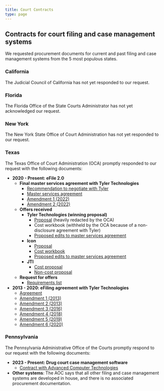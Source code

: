 ```yaml
---
title: Court Contracts
type: page
---
```


## Contracts for court filing and case management systems

We requested procurement documents for current and past filing and case management systems from the 5 most populous states. 

### California
The Judicial Council of California has not yet responded to our request. 

### Florida
The Florida Office of the State Courts Administrator has not yet acknowledged our request. 

### New York
The New York State Office of Court Administration has not yet responded to our request. 

### Texas
The Texas Office of Court Administration (OCA) promptly responded to our request with the following documents:
- **2020 - Present: eFile 2.0**
   - **Final master services agreement with Tyler Technologies**
      - [Recommendation to negotiate with Tyler][tyler-recommendation]
      - [Master services agreement][tyler-agreement]
      - [Amendment 1 (2022)][tyler-amendment-1]
      - [Amendment 2 (2022)][tyler-amendment-2]
   - **Offers received**
      - **Tyler Technologies (winning proposal)**
        - [Proposal][tyler-proposal] (heavily redacted by the OCA)
        - Cost workbook (withheld by the OCA because of a non-disclosure agreement with Tyler)
        - [Proposed edits to master services agreement][tyler-redlined]
      - **Icon**
        - [Proposal][icon-proposal]
        - [Cost workbook][icon-costs]
        - [Proposed edits to master services agreement][icon-redlined]
      - **JTI**
        - [Cost proposal][jti-cost-proposal]
        - [Non-cost proposal][jti-non-cost-proposal]
	- **Request for offers**
	  -  [Requirements list](filing-cms-contracts/tx/2020-requirements-list.ods)
- **2013 - 2020: eFiling agreement with Tyler Technologies**
  - [Agreement][tyler-efile-1-agreement]
  - [Amendment 1 (2013)][tyler-efile-1-amendment1]
  - [Amendment 2 (2013)][tyler-efile-1-amendment2]
  - [Amendment 3 (2016)][tyler-efile-1-amendment3]
  - [Amendment 4 (2018)][tyler-efile-1-amendment4]
  - [Amendment 5 (2019)][tyler-efile-1-amendment5]
  - [Amendment 6 (2020)][tyler-efile-1-amendment6]

[tyler-recommendation]: /pdf/filing-cms-contracts/tx/2020-reccomendation-for-Tyler.pdf
[tyler-amendment-1]: /pdf/filing-cms-contracts/tx/2022-msa-amendment-1.pdf
[tyler-amendment-2]: /pdf/filing-cms-contracts/tx/2022-msa-amendment-2.pdf
[tyler-agreement]: /pdf/filing-cms-contracts/tx/2020-msa-with-tyler.pdf
[tyler-proposal]: /pdf/filing-cms-contracts/tx/2020-tyler-proposal-redacted.pdf
[tyler-redlined]: /pdf/filing-cms-contracts/tx/2020-tyler-redlined.pdf
[icon-proposal]: /pdf/filing-cms-contracts/tx/2020-icon-proposal.pdf
[icon-costs]: /pdf/filing-cms-contracts/tx/2020-icon-costs.pdf
[icon-redlined]: /pdf/filing-cms-contracts/tx/2020-icon-redlined-agreement.pdf
[jti-cost-proposal]: /pdf/filing-cms-contracts/tx/2020-jti-cost-proposal.pdf
[jti-non-cost-proposal]: /pdf/filing-cms-contracts/tx/2020-jti-non-cost-proposal.pdf 
[tyler-efile-1-agreement]: /pdf/filing-cms-contracts/tx/2013-efile1-agreement.pdf
[tyler-efile-1-amendment1]: /pdf/filing-cms-contracts/tx/2013-efile1-amendment1.pdf
[tyler-efile-1-amendment2]: /pdf/filing-cms-contracts/tx/2013-efile1-amendment2.pdf
[tyler-efile-1-amendment3]: /pdf/filing-cms-contracts/tx/2016-efile1-amendment3.pdf
[tyler-efile-1-amendment4]: /pdf/filing-cms-contracts/tx/2018-efile1-amendment4.pdf
[tyler-efile-1-amendment5]: /pdf/filing-cms-contracts/tx/2019-efile1-amendment5.pdf
[tyler-efile-1-amendment6]: /pdf/filing-cms-contracts/tx/2020-efile1-amendment6.pdf
 
### Pennsylvania
The Pennsylvania Administrative Office of the Courts promptly respond to our request with the following documents: 

- **2023 - Present: Drug court case management software**
  - [Contract with Advanced Computer Technologies][drug-court-cms-contract]
- **Other systems**: The AOC says that all other filing and case management systems are developed in house, and there is no associated procurement documentation.

[drug-court-cms-contract]: /pdf/filing-cms-contracts/pa/2023-drug-court-cms-contract.pdf
